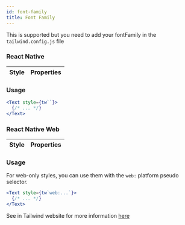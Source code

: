 ```yaml
---
id: font-family
title: Font Family
---
```


This is supported but you need to add your fontFamily in the `tailwind.config.js` file

### React Native

| Style | Properties |
| :---- | :--------- |


### Usage

<!-- prettier-ignore-start -->
```jsx
<Text style={tw``}>
  {/* ... */}
</Text>
```
<!-- prettier-ignore-end -->

### React Native Web

| Style | Properties |
| :---- | :--------- |


### Usage

For web-only styles, you can use them with the `web:` platform pseudo selector.

<!-- prettier-ignore-start -->
```jsx
<Text style={tw`web:...`}>
  {/* ... */}
</Text>
```
<!-- prettier-ignore-end -->

See in Tailwind website for more information [here](https://tailwindcss.com/docs/font-family)
